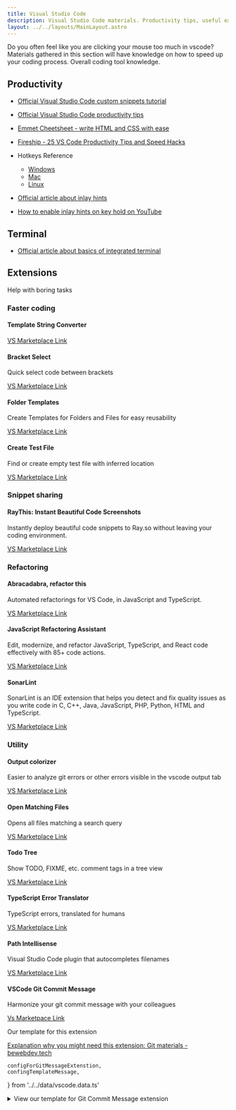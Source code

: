 ```yaml
---
title: Visual Studio Code
description: Visual Studio Code materials. Productivity tips, useful extensions and templates
layout: ../../layouts/MainLayout.astro
---
```


Do you often feel like you are clicking your mouse too much in vscode? Materials gathered in this section will have knowledge on how to speed up your coding process. Overall coding tool knowledge.

## Productivity

- [Official Visual Studio Code custom snippets tutorial](https://code.visualstudio.com/docs/editor/userdefinedsnippets)
- [Official Visual Studio Code productivity tips](https://code.visualstudio.com/docs/introvideos/productivity)
- [Emmet Cheetsheet - write HTML and CSS with ease](https://docs.emmet.io/cheat-sheet/)
- [Fireship - 25 VS Code Productivity Tips and Speed Hacks](https://www.youtube.com/watch?v=ifTF3ags0XI)
- Hotkeys Reference

  - [Windows](https://code.visualstudio.com/shortcuts/keyboard-shortcuts-windows.pdf)
  - [Mac](https://code.visualstudio.com/shortcuts/keyboard-shortcuts-macos.pdf)
  - [Linux](https://code.visualstudio.com/shortcuts/keyboard-shortcuts-linux.pdf)

- [Official article about inlay hints](https://code.visualstudio.com/docs/typescript/typescript-editing)
- [How to enable inlay hints on key hold on YouTube](https://www.youtube.com/watch?v=uvrIFZYW7eg)

## Terminal

- [Official article about basics of integrated terminal](https://code.visualstudio.com/docs/terminal/basics)

## Extensions

Help with boring tasks

### Faster coding

#### Template String Converter

[VS Marketplace Link](https://marketplace.visualstudio.com/items?itemName=meganrogge.template-string-converter)

#### Bracket Select

Quick select code between brackets

[VS Marketplace Link](https://marketplace.visualstudio.com/items?itemName=chunsen.bracket-select)

#### Folder Templates

Create Templates for Folders and Files for easy reusability

[VS Marketplace Link](https://marketplace.visualstudio.com/items?itemName=Huuums.vscode-fast-folder-structure)

#### Create Test File

Find or create empty test file with inferred location

[VS Marketplace Link](https://marketplace.visualstudio.com/items?itemName=paul-mannino.vscode-create-test-file)

### Snippet sharing

#### RayThis: Instant Beautiful Code Screenshots

Instantly deploy beautiful code snippets to Ray.so without leaving your coding environment.

[VS Marketplace Link](https://marketplace.visualstudio.com/items?itemName=Goopware.raythis)

### Refactoring

#### Abracadabra, refactor this

Automated refactorings for VS Code, in JavaScript and TypeScript.

[VS Marketplace Link](https://marketplace.visualstudio.com/items?itemName=nicoespeon.abracadabra)

#### JavaScript Refactoring Assistant

Edit, modernize, and refactor JavaScript, TypeScript, and React code effectively with 85+ code actions.

[VS Marketplace Link](https://marketplace.visualstudio.com/items?itemName=p42ai.refactor)

#### SonarLint

SonarLint is an IDE extension that helps you detect and fix quality issues as you write code in C, C++, Java, JavaScript, PHP, Python, HTML and TypeScript.

[VS Marketplace Link](https://marketplace.visualstudio.com/items?itemName=SonarSource.sonarlint-vscode)

### Utility

#### Output colorizer

Easier to analyze git errors or other errors visible in the vscode output tab

[VS Marketplace Link](https://marketplace.visualstudio.com/items?itemName=YuTengjing.better-colorizer)

#### Open Matching Files

Opens all files matching a search query

[VS Marketplace Link](https://marketplace.visualstudio.com/items?itemName=bcanzanella.openmatchingfiles)

#### Todo Tree

Show TODO, FIXME, etc. comment tags in a tree view

[VS Marketplace Link](https://marketplace.visualstudio.com/items?itemName=Gruntfuggly.todo-tree)

#### TypeScript Error Translator

TypeScript errors, translated for humans

[VS Marketplace Link](https://marketplace.visualstudio.com/items?itemName=mattpocock.ts-error-translator)

#### Path Intellisense

Visual Studio Code plugin that autocompletes filenames

[VS Marketplace Link](https://marketplace.visualstudio.com/items?itemName=christian-kohler.path-intellisense)

#### VSCode Git Commit Message

Harmonize your git commit message with your colleagues

[Vs Marketpace Link](https://marketplace.visualstudio.com/items?itemName=rioukkevin.vscode-git-commit)

Our template for this extension

[Explanation why you might need this extension: Git materials - bewebdev.tech](https://bewebdev.tech/technologies/git#write-good-commit-messages)

	configForGitMessageExtenstion,
	confingTemplateMessage,
} from '../../data/vscode.data.ts'

<details>
	<summary>View our template for Git Commit Message extension</summary>
	<p>Git commit template</p>
	<pre class='astro-code'>{confingTemplateMessage}</pre>
	<p>Variables for git commit template</p>
	<pre class='astro-code'>{configForGitMessageExtenstion}</pre>
</details>
